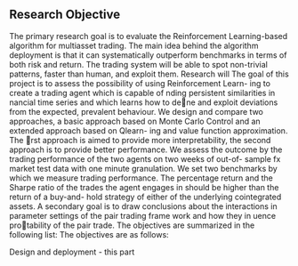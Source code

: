 
## Research Objective

The primary research goal is to evaluate the Reinforcement Learning-based algorithm for multiasset trading.
The main idea behind the algorithm deployment is that it can systematically outperform benchmarks 
in terms of both risk and return. 
The trading system will be able to spot non-trivial patterns, faster than human, and exploit them.
Research will
The goal of this project is to assess the possibility of using Reinforcement Learn-
ing to create a trading agent which is capable of nding persistent similarities in 
nancial time series and which learns how to dene and exploit deviations from
the expected, prevalent behaviour. We design and compare two approaches, a basic
approach based on Monte Carlo Control and an extended approach based on Qlearn-
ing and value function approximation. The rst approach is aimed to provide more
interpretability, the second approach is to provide better performance. We assess
the outcome by the trading performance of the two agents on two weeks of out-of-
sample fx market test data with one minute granulation. We set two benchmarks by
which we measure trading performance. The percentage return and the Sharpe ratio
of the trades the agent engages in should be higher than the return of a buy-and-
hold strategy of either of the underlying cointegrated assets. A secondary goal is
to draw conclusions about the interactions in parameter settings of the pair trading
frame work and how they in
uence protability of the pair trade. The objectives
are summarized in the following list:
The objectives are as follows:

Design and deployment - this part 

